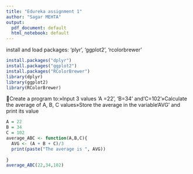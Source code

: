```yaml
---
title: "Edureka assignment 1"
author: "Sagar MEHTA"
output:
  pdf_document: default
  html_notebook: default
---
```

install and load packages: ‘plyr’, ‘ggplot2’, ‘rcolorbrewer’


```r
install.packages("dplyr")
install.packages("ggplot2")
install.packages("RColorBrewer")
library(dplyr)
library(ggplot2)
library(RColorBrewer)

```

Create a program to:»Input 3 values ‘A =22’, ‘B=34’ and‘C=102’»Calculate the average of A, B, C values»Store the average in the variable‘AVG’ and print its value

```r
A = 22
B = 34
C = 102
average_ABC <- function(A,B,C){
  AVG <- (A + B + C)/3
  print(paste("The average is ", AVG))
  
}
average_ABC(22,34,102)
```

